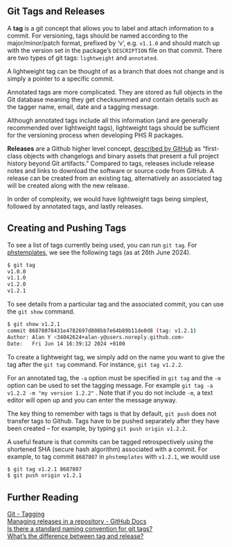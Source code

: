## Git Tags and Releases
A **tag** is a git concept that allows you to label and attach information to a commit. For versioning, tags should be named according to the major/minor/patch format, prefixed by 'v', e.g. `v1.1.0` and should match up with the version set in the package's `DESCRIPTION` file on that commit. There are two types of git tags: `lightweight` and `annotated`.

A lightweight tag can be thought of as a branch that does not change and is simply a pointer to a specific commit.

Annotated tags are more complicated. They are stored as full objects in the Git database meaning they get checksummed and contain details such as the tagger name, email, date and a tagging message.  

Although annotated tags include all this information (and are generally recommended over lightweight tags), lightweight tags should be sufficient for the versioning process when developing PHS R packages.

**Releases** are a Github higher level concept, [described by GitHub](https://github.blog/2013-07-02-release-your-software){target="_blank"} as "first-class objects with changelogs and binary assets that present a full project history beyond Git artifacts." Compared to tags, releases include release notes and links to download the software or source code from GitHub. A release can be created from an existing tag, alternatively an associated tag will be created along with the new release.  

In order of complexity, we would have lightweight tags being simplest, followed by annotated tags, and lastly releases.

## Creating and Pushing Tags
To see a list of tags currently being used, you can run `git tag`. For [phstemplates](https://github.com/Public-Health-Scotland/phstemplates){target="_blank"}, we see the following tags (as at 26th June 2024).

``` bash
$ git tag
v1.0.0
v1.1.0
v1.2.0
v1.2.1
```

To see details from a particular tag and the associated commit, you can use the `git show` command.

``` bash
$ git show v1.2.1
commit 86878078431e4782697d808bb7e64b89b11de0d8 (tag: v1.2.1)
Author: Alan Y <34042624+alan-y@users.noreply.github.com>
Date:   Fri Jun 14 16:39:12 2024 +0100
```

To create a lightweight tag, we simply add on the name you want to give the tag after the `git tag` command. For instance, `git tag v1.2.2`.  

For an annotated tag, the `-a` option must be specified in `git tag` and the `-m` option can be used to set the tagging message. For example `git tag -a v1.2.2 -m "my version 1.2.2"` . Note that if you do not include `-m`, a text editor will open up and you can enter the message anyway.  

The key thing to remember with tags is that by default, `git push` does not transfer tags to Github. Tags have to be pushed separately after they have been created -- for example, by typing `git push origin v1.2.2`.

A useful feature is that commits can be tagged retrospectively using the shortened SHA (secure hash algorithm) associated with a commit. For example, to tag commit `8687807` in `phstemplates` with `v1.2.1`, we would use

``` bash
$ git tag v1.2.1 8687807
$ git push origin v1.2.1
```

## Further Reading
[Git - Tagging](https://git-scm.com/book/en/v2/Git-Basics-Tagging){target="_blank"}  
[Managing releases in a repository - GitHub Docs](https://docs.github.com/en/repositories/releasing-projects-on-github/managing-releases-in-a-repository){target="_blank"}  
[Is there a standard naming convention for git tags?](https://stackoverflow.com/a/2011372){target="_blank"}  
[What's the difference between tag and release?](https://stackoverflow.com/a/18512221){target="_blank"}
